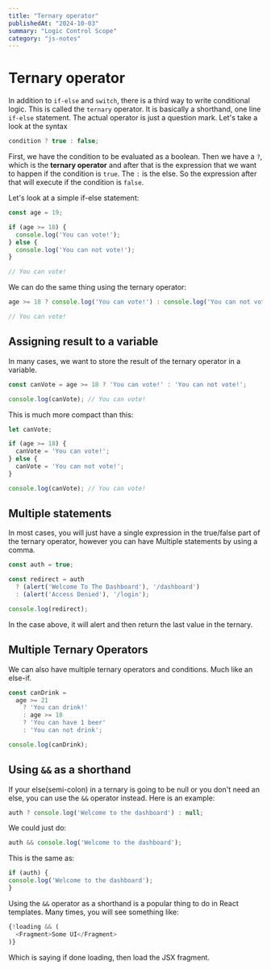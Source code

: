 ```yaml
---
title: "Ternary operator"
publishedAt: "2024-10-03"
summary: "Logic Control Scope"
category: "js-notes"
---
```


# Ternary operator

In addition to `if-else` and `switch`, there is a third way to write conditional logic. This is called the `ternary` operator. It is basically a shorthand, one line `if-else` statement. The actual operator is just a question mark. Let's take a look at the syntax

```JavaScript
condition ? true : false;
```

First, we have the condition to be evaluated as a boolean. Then we have a `?`, which is the **ternary operator** and after that is the expression that we want to happen if the condition is `true`. The `:` is the else. So the expression after that will execute if the condition is `false`.

Let's look at a simple if-else statement:

```JavaScript
const age = 19;

if (age >= 18) {
  console.log('You can vote!');
} else {
  console.log('You can not vote!');
}

// You can vote!
```

We can do the same thing using the ternary operator:

```JavaScript
age >= 18 ? console.log('You can vote!') : console.log('You can not vote!');

// You can vote!
```

## Assigning result to a variable

In many cases, we want to store the result of the ternary operator in a variable.

```JavaScript
const canVote = age >= 18 ? 'You can vote!' : 'You can not vote!';

console.log(canVote); // You can vote!
```

This is much more compact than this:

```JavaScript
let canVote;

if (age >= 18) {
  canVote = 'You can vote!';
} else {
  canVote = 'You can not vote!';
}

console.log(canVote); // You can vote!
```

## Multiple statements

In most cases, you will just have a single expression in the true/false part of the ternary operator, however you can have Multiple statements by using a comma.

```JavaScript
const auth = true;

const redirect = auth
  ? (alert('Welcome To The Dashboard'), '/dashboard')
  : (alert('Access Denied'), '/login');

console.log(redirect);
```

In the case above, it will alert and then return the last value in the ternary.

## Multiple Ternary Operators

We can also have multiple ternary operators and conditions. Much like an else-if.

```JavaScript
const canDrink =
  age >= 21
    ? 'You can drink!'
    : age >= 18
    ? 'You can have 1 beer'
    : 'You can not drink';

console.log(canDrink);
```

## Using `&&` as a shorthand

If your else(semi-colon) in a ternary is going to be null or you don't need an else, you can use the `&&` operator instead. Here is an example:

```JavaScript
auth ? console.log('Welcome to the dashboard') : null;
```

We could just do:

```JavaScript
auth && console.log('Welcome to the dashboard');
```

This is the same as:

```JavaScript
if (auth) {
console.log('Welcome to the dashboard');
}
```

Using the `&&` operator as a shorthand is a popular thing to do in React templates. Many times, you will see something like:

```JavaScript
{!loading && (
  <Fragment>Some UI</Fragment>
)}
```

Which is saying if done loading, then load the JSX fragment.

